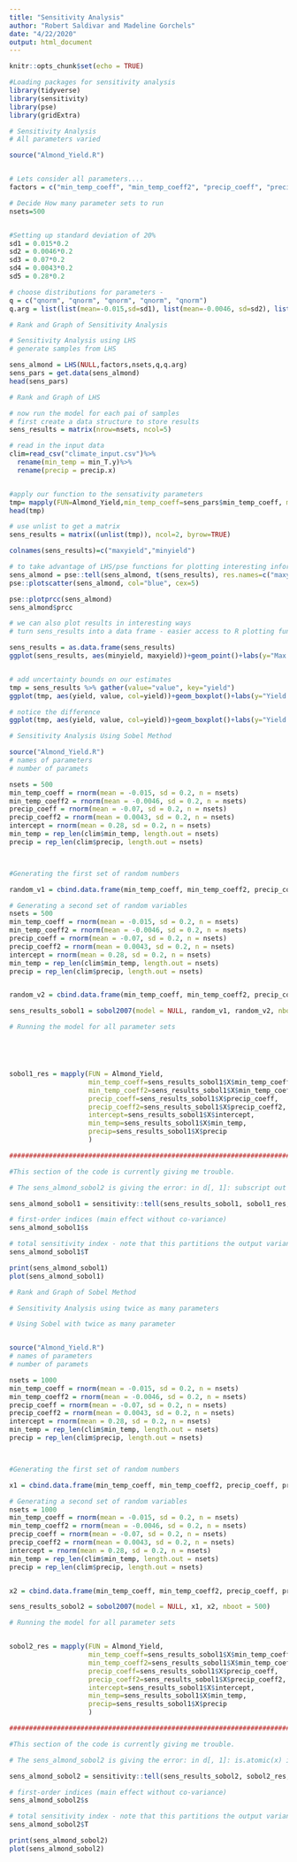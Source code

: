 ```yaml
---
title: "Sensitivity Analysis"
author: "Robert Saldivar and Madeline Gorchels"
date: "4/22/2020"
output: html_document
---
```


```r
knitr::opts_chunk$set(echo = TRUE)
```

```r
#Loading packages for sensitivity analysis
library(tidyverse)
library(sensitivity)
library(pse)
library(gridExtra)


```

```r
# Sensitivity Analysis
# All parameters varied

source("Almond_Yield.R")


# Lets consider all parameters....
factors = c("min_temp_coeff", "min_temp_coeff2", "precip_coeff", "precip_coeff2", "intercept")

# Decide How many parameter sets to run
nsets=500


#Setting up standard deviation of 20%
sd1 = 0.015*0.2
sd2 = 0.0046*0.2
sd3 = 0.07*0.2
sd4 = 0.0043*0.2
sd5 = 0.28*0.2

# choose distributions for parameters - 
q = c("qnorm", "qnorm", "qnorm", "qnorm", "qnorm")
q.arg = list(list(mean=-0.015,sd=sd1), list(mean=-0.0046, sd=sd2), list(mean=-0.07, sd=sd3), list(mean=0.0043, sd=sd4), list(mean=0.28, sd=sd5))


```

```r
# Rank and Graph of Sensitivity Analysis


```


```r
# Sensitivity Analysis using LHS
# generate samples from LHS

sens_almond = LHS(NULL,factors,nsets,q,q.arg)
sens_pars = get.data(sens_almond)
head(sens_pars)

```


```r
# Rank and Graph of LHS

# now run the model for each pai of samples
# first create a data structure to store results
sens_results = matrix(nrow=nsets, ncol=5)

# read in the input data
clim=read_csv("climate_input.csv")%>%
  rename(min_temp = min_T.y)%>%
  rename(precip = precip.x)


#apply our function to the sensativity parameters 
tmp= mapply(FUN=Almond_Yield,min_temp_coeff=sens_pars$min_temp_coeff, min_temp_coeff2=sens_pars$min_temp_coeff2,precip_coeff=sens_pars$precip_coeff, precip_coeff2=sens_pars$precip_coeff2, intercept=sens_pars$intercept, min_temp = clim$min_temp, precip=clim$precip)
head(tmp)

# use unlist to get a matrix
sens_results = matrix((unlist(tmp)), ncol=2, byrow=TRUE)

colnames(sens_results)=c("maxyield","minyield")

# to take advantage of LHS/pse functions for plotting interesting information we can send results back
sens_almond = pse::tell(sens_almond, t(sens_results), res.names=c("maxyield","minyield"))
pse::plotscatter(sens_almond, col="blue", cex=5)

pse::plotprcc(sens_almond)
sens_almond$prcc

# we can also plot results in interesting ways
# turn sens_results into a data frame - easier access to R plotting functions

sens_results = as.data.frame(sens_results)
ggplot(sens_results, aes(minyield, maxyield))+geom_point()+labs(y="Max Yield (as anomoly)", "Min Yield (as anomoly")


# add uncertainty bounds on our estimates
tmp = sens_results %>% gather(value="value", key="yield")
ggplot(tmp, aes(yield, value, col=yield))+geom_boxplot()+labs(y="Yield (as anomoly)")

# notice the difference
ggplot(tmp, aes(yield, value, col=yield))+geom_boxplot()+labs(y="Yield (as anomoly)")+facet_wrap(~yield, scales="free")
```


```r
# Sensitivity Analysis Using Sobel Method

source("Almond_Yield.R")
# names of parameters
# number of paramets

nsets = 500
min_temp_coeff = rnorm(mean = -0.015, sd = 0.2, n = nsets)
min_temp_coeff2 = rnorm(mean = -0.0046, sd = 0.2, n = nsets)
precip_coeff = rnorm(mean = -0.07, sd = 0.2, n = nsets)
precip_coeff2 = rnorm(mean = 0.0043, sd = 0.2, n = nsets)
intercept = rnorm(mean = 0.28, sd = 0.2, n = nsets)
min_temp = rep_len(clim$min_temp, length.out = nsets)
precip = rep_len(clim$precip, length.out = nsets)



#Generating the first set of random numbers

random_v1 = cbind.data.frame(min_temp_coeff, min_temp_coeff2, precip_coeff, precip_coeff2, intercept, min_temp, precip)

# Generating a second set of random variables
nsets = 500
min_temp_coeff = rnorm(mean = -0.015, sd = 0.2, n = nsets)
min_temp_coeff2 = rnorm(mean = -0.0046, sd = 0.2, n = nsets)
precip_coeff = rnorm(mean = -0.07, sd = 0.2, n = nsets)
precip_coeff2 = rnorm(mean = 0.0043, sd = 0.2, n = nsets)
intercept = rnorm(mean = 0.28, sd = 0.2, n = nsets)
min_temp = rep_len(clim$min_temp, length.out = nsets)
precip = rep_len(clim$precip, length.out = nsets)


random_v2 = cbind.data.frame(min_temp_coeff, min_temp_coeff2, precip_coeff, precip_coeff2, intercept, min_temp, precip)

sens_results_sobol1 = sobol2007(model = NULL, random_v1, random_v2, nboot = 100)

# Running the model for all parameter sets





sobol1_res = mapply(FUN = Almond_Yield,
                    min_temp_coeff=sens_results_sobol1$X$min_temp_coeff,
                    min_temp_coeff2=sens_results_sobol1$X$min_temp_coeff2,
                    precip_coeff=sens_results_sobol1$X$precip_coeff,
                    precip_coeff2=sens_results_sobol1$X$precip_coeff2,
                    intercept=sens_results_sobol1$X$intercept,
                    min_temp=sens_results_sobol1$X$min_temp,
                    precip=sens_results_sobol1$X$precip
                    )

#########################################################################

#This section of the code is currently giving me trouble.

# The sens_almond_sobol2 is giving the error: in d[, 1]: subscript out of bounds

sens_almond_sobol1 = sensitivity::tell(sens_results_sobol1, sobol1_res, res.names="maxyield", "minyield")

# first-order indices (main effect without co-variance)
sens_almond_sobol1$s

# total sensitivity index - note that this partitions the output variance - so values sum to 1
sens_almond_sobol1$T

print(sens_almond_sobol1)
plot(sens_almond_sobol1)

```

```r
# Rank and Graph of Sobel Method
```


```r
# Sensitivity Analysis using twice as many parameters


```

```r
# Using Sobel with twice as many parameter


source("Almond_Yield.R")
# names of parameters
# number of paramets

nsets = 1000
min_temp_coeff = rnorm(mean = -0.015, sd = 0.2, n = nsets)
min_temp_coeff2 = rnorm(mean = -0.0046, sd = 0.2, n = nsets)
precip_coeff = rnorm(mean = -0.07, sd = 0.2, n = nsets)
precip_coeff2 = rnorm(mean = 0.0043, sd = 0.2, n = nsets)
intercept = rnorm(mean = 0.28, sd = 0.2, n = nsets)
min_temp = rep_len(clim$min_temp, length.out = nsets)
precip = rep_len(clim$precip, length.out = nsets)



#Generating the first set of random numbers

x1 = cbind.data.frame(min_temp_coeff, min_temp_coeff2, precip_coeff, precip_coeff2, intercept, min_temp, precip)

# Generating a second set of random variables
nsets = 1000
min_temp_coeff = rnorm(mean = -0.015, sd = 0.2, n = nsets)
min_temp_coeff2 = rnorm(mean = -0.0046, sd = 0.2, n = nsets)
precip_coeff = rnorm(mean = -0.07, sd = 0.2, n = nsets)
precip_coeff2 = rnorm(mean = 0.0043, sd = 0.2, n = nsets)
intercept = rnorm(mean = 0.28, sd = 0.2, n = nsets)
min_temp = rep_len(clim$min_temp, length.out = nsets)
precip = rep_len(clim$precip, length.out = nsets)


x2 = cbind.data.frame(min_temp_coeff, min_temp_coeff2, precip_coeff, precip_coeff2, intercept, min_temp, precip)

sens_results_sobol2 = sobol2007(model = NULL, x1, x2, nboot = 500)

# Running the model for all parameter sets


sobol2_res = mapply(FUN = Almond_Yield,
                    min_temp_coeff=sens_results_sobol1$X$min_temp_coeff,
                    min_temp_coeff2=sens_results_sobol1$X$min_temp_coeff2,
                    precip_coeff=sens_results_sobol1$X$precip_coeff,
                    precip_coeff2=sens_results_sobol1$X$precip_coeff2,
                    intercept=sens_results_sobol1$X$intercept,
                    min_temp=sens_results_sobol1$X$min_temp,
                    precip=sens_results_sobol1$X$precip
                    )

#########################################################################

#This section of the code is currently giving me trouble.

# The sens_almond_sobol2 is giving the error: in d[, 1]: is.atomic(x) is not TRUE

sens_almond_sobol2 = sensitivity::tell(sens_results_sobol2, sobol2_res, res.names="maxyield", "minyield")

# first-order indices (main effect without co-variance)
sens_almond_sobol2$s

# total sensitivity index - note that this partitions the output variance - so values sum to 1
sens_almond_sobol2$T

print(sens_almond_sobol2)
plot(sens_almond_sobol2)
```


